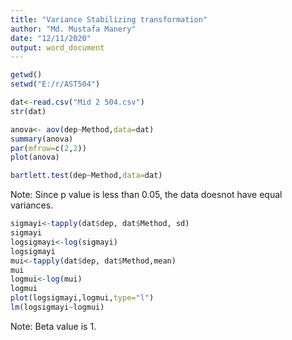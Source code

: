 ---
title: "Variance Stabilizing transformation"
author: "Md. Mustafa Manery"
date: "12/11/2020"
output: word_document
---

```{r}
getwd()
setwd("E:/r/AST504")
```

```{r}
dat<-read.csv("Mid 2 504.csv")
str(dat)
```
```{r}
anova<- aov(dep~Method,data=dat)
summary(anova)
par(mfrow=c(2,2))
plot(anova)
```
```{r}
bartlett.test(dep~Method,data=dat)
```

Note: Since p value is less than 0.05, the data doesnot have equal variances.

```{r}
sigmayi<-tapply(dat$dep, dat$Method, sd)
sigmayi
logsigmayi<-log(sigmayi)
logsigmayi
mui<-tapply(dat$dep, dat$Method,mean)
mui
logmui<-log(mui)
logmui
plot(logsigmayi,logmui,type="l")
lm(logsigmayi~logmui)
```

Note: Beta value is 1.

